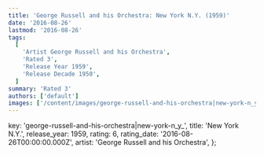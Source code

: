 ```yaml
---
title: 'George Russell and his Orchestra: New York N.Y. (1959)'
date: '2016-08-26'
lastmod: '2016-08-26'
tags:
  [
    'Artist George Russell and his Orchestra',
    'Rated 3',
    'Release Year 1959',
    'Release Decade 1950',
  ]
summary: 'Rated 3'
authors: ['default']
images: ['/content/images/george-russell-and-his-orchestra|new-york-n_y_.jpg']
---
```


  key: 'george-russell-and-his-orchestra|new-york-n_y_',
  title: 'New York N.Y.',
  release_year: 1959,
  rating: 6,
  rating_date: '2016-08-26T00:00:00.000Z',
  artist: 'George Russell and his Orchestra',
};

<MusicRating data={data} />
